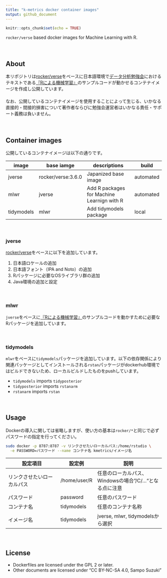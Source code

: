 ```yaml
---
title: "k-metrics docker container images"
output: github_document
---
```


```r
knitr::opts_chunk$set(echo = TRUE)
```

`rocker/verse` based docker images for Machine Learning with R.

　  

## About
本リポジトリは[rocker/verse](https://hub.docker.com/r/rocker/verse)をベースに日本語環境で[データ分析勉強会](https://sites.google.com/site/kantometrics/2019)におけるテキストである[『Rによる機械学習』](https://www.shoeisha.co.jp/book/detail/9784798145112)のサンプルコードが動かせるコンテナイメージを作成し公開しています。  
　  
なお、公開しているコンテナイメージを使用することによって生じる、いかなる直接的・間接的損害について著作者ならびに勉強会運営者はいかなる責任・サポート義務は負いません。

　  

## Container images
公開しているコンテナイメージは以下の通りです。

image      | base iamge   | descriptions                               | build
-----------|--------------|--------------------------------------------|-----
jverse     | rocker/verse:3.6.0 | Japanized base image                 | automated
mlwr       | jverse       | Add R packages for Machine Learnign with R | automated
tidymodels | mlwr         | Add tidymodels package                     | local

　  

### jverse
[rocker/verse](https://hub.docker.com/r/rocker/verse)をベースに以下を追加しています。

1. 日本語ロケールの追加
1. 日本語フォント（IPA and Noto）の追加
1. Rパッケージに必要なOSライブラリ群の追加
1. Java環境の追加と設定

　  

### mlwr
`jverse`をベースに[『Rによる機械学習』](https://www.shoeisha.co.jp/book/detail/9784798145112)のサンプルコードを動かすために必要なRパッケージを追加しています。

　  

### tidymodels
`mlwr`をベースに`tidymodels`パッケージを追加しています。以下の依存関係により関連パッケージとしてインストールされる`rstan`パッケージがdockerhub環境ではビルドできないため、ローカルビルドしたものをpushしています。  

* `tidymodels` imports `tidyposterior`  
* `tidyposterior` imports `rstanarm`  
* `rstanarm` imports `rstan`

　  

## Usage
Dockerの導入に関しては省略しますが、使い方の基本は`rocker/*`と同じで必ずパスワードの指定を行ってください。

```bash
sudo docker -p 8787:8787 -v リンクさせたいローカルパス:/home/rstudio \
  -e PASSWORD=パスワード --name コンテナ名 kmetrics/イメージ名
```


設定項目                   | 設定例      | 説明
---------------------------|-------------|---------------------------------
リンクさせたいローカルパス | /home/user/R | 任意のローカルパス、Windowsの場合"/C/..."となる点に注意
パスワード                 | password    | 任意のパスワード
コンテナ名                 | tidymodels  | 任意のコンテナ名称
イメージ名                 | tidymodels  | jverse, mlwr, tidymodelsから選択

　  

## License
* Dockerfiles are licensed under the GPL 2 or later.  
* Other documents are licensed under "CC BY-NC-SA 4.0, Sampo Suzuki" 
